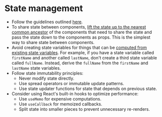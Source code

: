 # State management

- Follow the guidelines outlined [here](https://kentcdodds.com/blog/application-state-management-with-react).
- To share state between components, [lift the state up to the nearest common ancestor](https://react.dev/learn/sharing-state-between-components#) of the components that need to share the state and pass the state down to the components as props. This is the simplest way to share state between components.
- Avoid creating state variables for things that can be [computed from existing state variables](https://react.dev/learn/you-might-not-need-an-effect#updating-state-based-on-props-or-state). For example, if you have a state variable called `firstName` and another called `lastName`, don't create a third state variable called `fullName`. Instead, derive the `fullName` from the `firstName` and `lastName` state variables.
- Follow state immutability principles:
  - Never modify state directly.
  - Use spread operators or immutable update patterns.
  - Use state updater functions for state that depends on previous state.
- Consider using React's built-in hooks to optimize performance:
  - Use `useMemo` for expensive computations.
  - Use `useCallback` for memoized callbacks.
  - Split state into smaller pieces to prevent unnecessary re-renders.